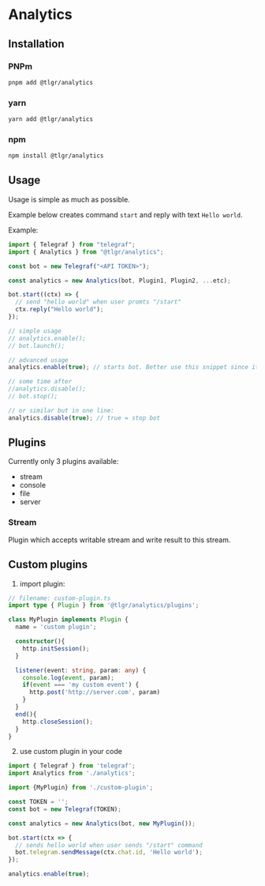 # Analytics

## Installation

### PNPm

```bash
pnpm add @tlgr/analytics
```

### yarn

```bash
yarn add @tlgr/analytics
```

### npm

```bash
npm install @tlgr/analytics
```

## Usage

Usage is simple as much as possible.

Example below creates command `start` and reply with text `Hello world`.

Example:

```jsx title=example.ts
import { Telegraf } from "telegraf";
import { Analytics } from "@tlgr/analytics";

const bot = new Telegraf("<API TOKEN>");

const analytics = new Analytics(bot, Plugin1, Plugin2, ...etc);

bot.start((ctx) => {
  // send "hello world" when user promts "/start"
  ctx.reply("Hello world");
});

// simple usage
// analytics.enable();
// bot.launch();

// advanced usage
analytics.enable(true); // starts bot. Better use this snippet since it fires additional event "bot:launch"

// some time after
//analytics.disable();
// bot.stop();

// or similar but in one line:
analytics.disable(true); // true = stop bot
```


## Plugins

Currently only 3 plugins available:

- stream
- console
- file
- server

### Stream

Plugin which accepts writable stream and write result to this stream.

## Custom plugins


1. import plugin:

``` ts
// filename: custom-plugin.ts
import type { Plugin } from '@tlgr/analytics/plugins';

class MyPlugin implements Plugin {
  name = 'custom plugin';

  constructor(){
    http.initSession();
  }

  listener(event: string, param: any) {
    console.log(event, param);
    if(event === 'my custom event') {
      http.post('http://server.com', param)
    }
  }
  end(){
    http.closeSession();
  }
}

```

2. use custom plugin in your code

``` ts
import { Telegraf } from 'telegraf';
import Analytics from './analytics';

import {MyPlugin} from './custom-plugin';

const TOKEN = '';
const bot = new Telegraf(TOKEN);

const analytics = new Analytics(bot, new MyPlugin());

bot.start(ctx => {
  // sends hello world when user sends "/start" command
  bot.telegram.sendMessage(ctx.chat.id, 'Hello world');
});

analytics.enable(true);
```